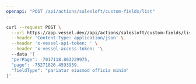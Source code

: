 ```yaml
---
openapi: "POST /api/actions/salesloft/custom-fields/list"
---
```


<RequestExample>

```bash Request
curl --request POST \
  --url https://app.vessel.dev//api/actions/salesloft/custom-fields/list \
  --header 'Content-Type: application/json' \
  --header 'x-vessel-api-token: ' \
  --header 'x-vessel-access-token: '\ 
  --data '{
  "perPage": -7017118.863229975,
  "page": -75271826.4593959,
  "fieldType": "pariatur eiusmod officia minim"
}'
```

</RequestExample>


      